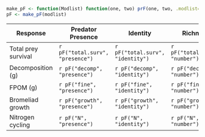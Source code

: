 ```r
make_pF <- function(Modlist) function(one, two) prF(one, two, .modlist=Modlist)
pF <- make_pF(modlist)
```

| Response | Predator Presence | Identity | Richness | Pairwise PD |
| -------- | ------------------| ---------|--------- | ---------- |
| Total prey survival  |   `r pF("total.surv", "presence")` | `r pF("total.surv", "identity")`  | `r pF("total.surv", "number")` | `r pF("total.surv", "phylodist")` | 
| Decomposition (g)  | `r pF("decomp", "presence")` | `r pF("decomp", "identity")`| `r pF("decomp", "number")` | `r pF("decomp", "phylodist")` | 
| FPOM (g)     | `r pF("fine", "presence")` | `r pF("fine", "identity")` | `r pF("fine", "number")` | `r pF("fine", "phylodist")` |
| Bromeliad growth  | `r pF("growth", "presence")` |`r pF("growth", "identity")` | `r pF("growth", "number")` | `r pF("growth", "phylodist")` |
| Nitrogen cycling  | `r pF("N", "presence")` |`r pF("N", "identity")` | `r pF("N", "number")` | `r pF("N", "phylodist")` |